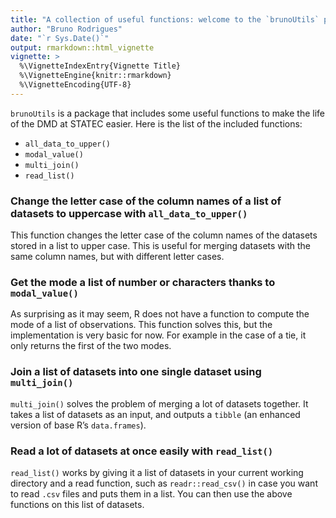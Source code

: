 ```yaml
---
title: "A collection of useful functions: welcome to the `brunoUtils` package!"
author: "Bruno Rodrigues"
date: "`r Sys.Date()`"
output: rmarkdown::html_vignette
vignette: >
  %\VignetteIndexEntry{Vignette Title}
  %\VignetteEngine{knitr::rmarkdown}
  %\VignetteEncoding{UTF-8}
---
```


`brunoUtils` is a package that includes some useful functions to make the life of the DMD at 
STATEC easier. Here is the list of the included functions:

* `all_data_to_upper()`
* `modal_value()`
* `multi_join()`
* `read_list()`

### Change the letter case of the column names of a list of datasets to uppercase with `all_data_to_upper()`

This function changes the letter case of the column names of the datasets stored in a list to 
upper case. This is useful for merging datasets with the same column names, but with different 
letter cases.

### Get the mode a list of number or characters thanks to `modal_value()`

As surprising as it may seem, R does not have a function to compute the mode of a list of 
observations. This function solves this, but the implementation is very basic for now. For example
in the case of a tie, it only returns the first of the two modes.

### Join a list of datasets into one single dataset using `multi_join()`

`multi_join()` solves the problem of merging a lot of datasets together. It takes a list of datasets
as an input, and outputs a `tibble` (an enhanced version of base R's `data.frames`).

### Read a lot of datasets at once easily with `read_list()`

`read_list()` works by giving it a list of datasets in your current working directory and a read
function, such as `readr::read_csv()` in case you want to read `.csv` files and puts them in a 
list. You can then use the above functions on this list of datasets.

